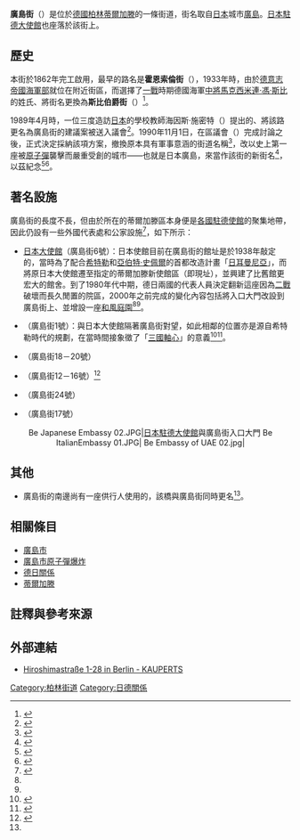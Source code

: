 {{noteTA
|1=zh-cn:北莱茵-威斯特法伦州; zh-tw:北萊茵-西發里亞邦; zh-hk:北萊因-威斯特法倫邦;
|2=zh-cn:联邦州; zh-tw:邦; zh-hk:邦;
|3=zh-cn:州; zh-tw:邦; zh-hk:邦;
|4=zh-hans:施佩; zh-hant:斯比;
}}
{{Infobox street
|name=廣島街
|native_name =
|marker_image={{lang|de|Hiroshimastraße}}
|image=TiergartenHiroshimastraße.jpg
|caption= 廣島街與街邊的{{Link-en|弗里德里希·艾伯特基金會|Friedrich Ebert Foundation}}大樓
|location={{GER}}[[柏林|柏林]][[蒂爾加滕|蒂爾加滕]]
| completion_date =1862年
| former_names=霍亨索倫街（1862－1933）<br />斯比伯爵街（1933－1990）
| direction_a             = 北
| terminus_a              = {{Link-de|蒂爾加滕街|Tiergartenstraße}}
| direction_b             = 南
| terminus_b              = {{Link-en|萊希皮奇岸街|Reichpietschufer}}
|length_m =320
}}
'''廣島街'''（{{lang-de|'''Hiroshimastraße'''}}）是位於[[德國|德國]][[柏林|柏林]][[蒂爾加滕|蒂爾加滕]]的一條街道，街名取自[[日本|日本]]城市[[广岛市|廣島]]。[[日本駐德國大使館|日本駐德大使館]]也座落於該街上。

== 歷史 ==
本街於1862年完工啟用，最早的路名是'''霍恩索倫街'''（{{lang|de|Hohenzollernstraße}}），1933年時，由於[[德意志帝國海軍部|德意志帝國海軍部]]就位在附近街區，而選擇了[[一戰|一戰]]時期德國海軍[[中將|中將]][[馬克西米連·馮·斯比|馬克西米連·馮·斯比]]的姓氏、將街名更換為'''斯比伯爵街'''（{{lang|de|Graf-Spee-Straße}}）<ref>{{de}}{{lang|de|[http://www.luise-berlin.de/strassen/bez02h/g481.htm Graf-Spee-Straße in Tiergarten]}}</ref>。

1989年4月時，一位三度造訪[[日本|日本]]的學校教師海因斯·施密特（{{lang|de|Heinz Schmidt}}）提出的、將該路更名為廣島街的建議案被送入議會<ref name="espacoacademico">{{en}}{{lang|en|[http://www.espacoacademico.com.br/051/51ekibi_ing.htm A Cool Breeze from Hiroshima]}}</ref>。1990年11月1日，在區議會（{{lang|de|Bezirksverordnetenversammlung}}）完成討論之後，正式決定採納該項方案，撤換原本具有軍事意涵的街道名稱<ref>{{de}}{{lang|de|[http://www.de.emb-japan.go.jp/uberuns/vortraege/vortraege_090805.html （日本駐德大使館）Grußwort des Japanischen Botschafters anlässlich der „Konferenz für den Frieden“ am 5. August 2009], abgerufen am 4. Januar 2012.}}</ref>，改以史上第一座被[[原子彈|原子彈]]襲擊而嚴重受創的城市——也就是日本廣島，來當作該街的新街名<ref>{{de}}{{lang|de|[http://www.luise-berlin.de/lexikon/mitte/h/hiroshimastrasse.htm ''Hiroshimastraße''.] In: ''Bezirkslexikon'' des Luisenstädtischen Bildungsvereins}}</ref>，以茲紀念<ref name="Brian Ladd">{{lang|en|Brian Ladd: ''The Ghosts of Berlin. Confronting German History in the Urban Landscape''. University of Chicago Press, 1998, ISBN 0226467627, S. 252.}}</ref><ref name="Tom Parkinson">{{lang|en|Andrea Schulte-Peevers, Tom Parkinson: ''Berlin''. Mair Dumont DE, 2006, ISBN 3829715641, S. 50.}}</ref>。

== 著名設施 ==
{{Multiple image
|align=right
|direction = vertical
|width = 250
|image1=
|caption1=
|image2 = 
|caption2 =
}}
廣島街的長度不長，但由於所在的蒂爾加滕區本身便是[[駐德國外交機構列表|各國駐德使館]]的聚集地帶，因此仍設有一些外國代表處和公家設施<ref>{{en}}{{lang|de|[http://www.berlin.de/orte/sehenswuerdigkeiten/italienische-botschaft/ Italienische Botschaft] auf berlin.de, abgerufen am 4. Januar 2012.}}</ref>，如下所示：
* [[日本駐德國大使館|日本大使館]]（廣島街6號）：日本使館目前在廣島街的館址是於1938年敲定的，當時為了配合[[希特勒|希特勒]]和[[亞伯特·史佩爾|亞伯特·史佩爾]]的首都改造計畫「[[世界之都日耳曼尼亚|日耳曼尼亞]]」，而將原日本大使館遷至指定的蒂爾加滕新使館區（即現址），並興建了比舊館更宏大的館舍。到了1980年代中期，德日兩國的代表人員決定翻新這座因為[[二戰|二戰]]破壞而長久閒置的院區，2000年之前完成的變化內容包括將入口大門改設到廣島街上、並增設一座[[日本庭園|和風庭園]]<ref name="Brian Ladd"></ref><ref name="Tom Parkinson"></ref>。
* {{Link-de|義大利駐德國大使館|Italienische Botschaft in Berlin|義大利大使館}}（廣島街1號）：與日本大使館隔著廣島街對望，如此相鄰的位置亦是源自希特勒時代的規劃，在當時間接象徵了「[[軸心國|三國軸心]]」的意義<ref>{{lang|en|Derek Fraser: ''Berlin. The Buildings of Europe''. Manchester University Press ND, 1996, ISBN 0719040221, S. 53.}}</ref><ref>{{lang|en|Matthias Donath: ''Architektur in Berlin 1933–1945'', herausgegeben vom Landesdenkmalamt Berlin. Lukas Verlag, Berlin 2007, S. 101. ISBN 3-936872-26-0.}}</ref>。
* {{Link-de|阿拉伯聯合大公國駐德國大使館|Botschaft der Vereinigten Arabischen Emirate in Berlin|阿拉伯聯合大公國大使館}}（廣島街18－20號）
* {{Link-de|北萊茵-西發里亞邦駐柏林代表處|Vertretung des Landes Nordrhein-Westfalen beim Bund}}（廣島街12－16號）<ref>{{de}}{{lang|de|Philipp Wittwock: ''[http://www.spiegel.de/politik/deutschland/0,1518,657515,00.html Seehofer kann nicht mehr von der FDP lassen]'' In: ''[[Spiegel_Online|Spiegel Online]].'' vom 27. Oktober 2009, abgerufen am 4. Januar 2012.}}</ref>
* {{Link-de|不萊梅邦駐柏林代表處|Vertretung des Landes Bremen beim Bund}}（廣島街24號）
*{{Link-en|弗里德里希·艾伯特基金會|Friedrich Ebert Foundation}}（廣島街17號）
<center><gallery>
Be Japanese Embassy 02.JPG|[[日本駐德國大使館|日本駐德大使館]]與廣島街入口大門
Be ItalianEmbassy 01.JPG|{{Link-de|義大利駐德國大使館|Italienische Botschaft in Berlin|義大利駐德大使館}}
Be Embassy of UAE 02.jpg|{{Link-de|阿拉伯聯合大公國駐德國大使館|Botschaft der Vereinigten Arabischen Emirate in Berlin|阿拉伯聯合大公國駐德大使館}}

</gallery></center>

== 其他 ==
* 廣島街的南邊尚有一座供行人使用的{{Link-de|廣島橋|Hiroshimasteg}}，該橋與廣島街同時更名<ref name="espacoacademico"></ref>。

==相關條目==
{{Commons category|Hiroshimastraße (Berlin)}}
{{portal box|德國|公路}}
*[[廣島市|廣島市]]
*[[廣島市原子彈爆炸|廣島市原子彈爆炸]]
*[[德日關係|德日關係]]
*[[蒂爾加滕|蒂爾加滕]]

== 註釋與參考來源 ==
<references />
{{coord|52.50832|N|13.358186|E|source:frwiki_region:VN_type:city|format=dms|display=title}}

== 外部連結 ==
* {{de}}[http://berlin.kauperts.de/Strassen/Hiroshimastrasse-10785-Berlin#Geschichte Hiroshimastraße 1-28 in Berlin - KAUPERTS] {{Wayback|url=http://berlin.kauperts.de/Strassen/Hiroshimastrasse-10785-Berlin#Geschichte |date=20210417230839 }}

[[Category:柏林街道|Category:柏林街道]]
[[Category:日德關係|Category:日德關係]]